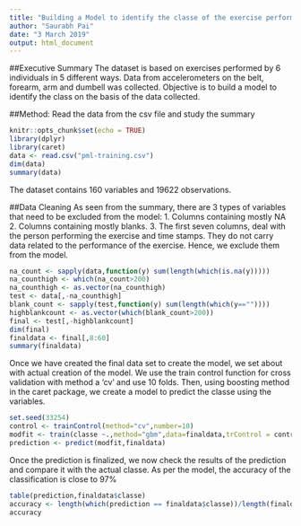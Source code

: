 ---
title: "Building a Model to identify the classe of the exercise performed"
author: "Saurabh Pai"
date: "3 March 2019"
output: html_document
---

##Executive Summary
The dataset is based on exercises performed by 6 individuals in 5 different ways.
Data from accelerometers on the belt, forearm, arm and dumbell was collected.
Objective is to build a model to identify the class on the basis of the data collected.

##Method:
Read the data from the csv file and study the summary

```{r setup, include=FALSE}
knitr::opts_chunk$set(echo = TRUE)
library(dplyr)
library(caret)
data <- read.csv("pml-training.csv")
dim(data)
summary(data)
```

The dataset contains 160 variables and 19622 observations.

##Data Cleaning
As seen from the summary, there are 3 types of variables that need to be excluded from the model:
1. Columns containing mostly NA
2. Columns containing mostly blanks.
3. The first seven columns, deal with the person performing the exercise and time stamps. They do not carry data related to the performance of the exercise. Hence, we exclude them from the model.

```{r}
na_count <- sapply(data,function(y) sum(length(which(is.na(y)))))
na_counthigh <- which(na_count>200)
na_counthigh <- as.vector(na_counthigh)
test <- data[,-na_counthigh]
blank_count <- sapply(test,function(y) sum(length(which(y==""))))
highblankcount <- as.vector(which(blank_count>200))
final <- test[,-highblankcount]
dim(final)
finaldata <- final[,8:60]
summary(finaldata)
```


Once we have created the final data set to create the model, we set about with actual creation of the model. We use the train control function for cross validation with method a 'cv' and use 10 folds.
Then, using boosting method in the caret package, we create a model to predict the classe using the variables.



```{r}
set.seed(33254)
control <- trainControl(method="cv",number=10)
modfit <- train(classe ~.,method="gbm",data=finaldata,trControl = control,verbose = FALSE)
prediction <- predict(modfit,finaldata)
```

Once the prediction is finalized, we now check the results of the prediction and compare it with the actual classe. As per the model, the accuracy of the classification is close to 97%

```{r}
table(prediction,finaldata$classe)
accuracy <- length(which(prediction == finaldata$classe))/length(finaldata$classe)
accuracy
```
